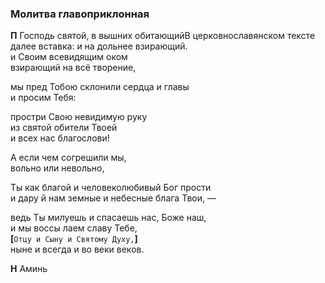
### Молитва главоприклонная

**П** Господь святой, в вышних обитающий<Tooltip>В церковнославянском тексте далее вставка: и на дольнее взирающий.</Tooltip>  
и Своим всевидящим оком  
взирающий на всё творение,

мы пред Тобою склонили сердца и главы  
и просим Тебя:

простри Свою невидимую руку  
из святой обители Твоей  
и всех нас благослови!

А если чем согрешили мы,  
вольно или невольно,

Ты как благой и человеколюбивый Бог прости  
и дару й нам земные и небесные блага Твои, —

ведь Ты милуешь и спасаешь нас, Боже наш,  
и мы воссы лаем славу Тебе,  
**[**`Отцу и Сыну и Святому Духу,`**]**  
ныне и всегда и во веки веков.

**Н** Аминь
